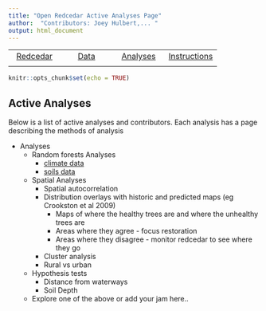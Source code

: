 ```yaml
---
title: "Open Redcedar Active Analyses Page"
author:  "Contributors: Joey Hulbert,... "
output: html_document
---
```


|            |            |            |            |
|:----------:|:----------:|:----------:|:----------:|
|[Redcedar](https://jmhulbert.github.io/open/redcedar)|[Data](https://jmhulbert.github.io/open/redcedar/data)|[ Analyses](https://jmhulbert.github.io/open/redcedar/analyses)|[Instructions](https://jmhulbert.github.io/open/redcedar/instructions)|
|             |           |            |            |


```r
knitr::opts_chunk$set(echo = TRUE)
```


## Active Analyses

Below is a list of active analyses and contributors. Each analysis has a page describing the methods of analysis

* Analyses
  + Random forests Analyses
    + [climate data](https://jmhulbert.github.io/open/redcedar/analyses/random-forests/climate)
    + [soils data](https://jmhulbert.github.io/open/redcedar/analyses/random-forests/soils)
  + Spatial Analyses
    + Spatial autocorrelation
    + Distribution overlays with historic and predicted maps (eg Crookston et al 2009)
      + Maps of where the healthy trees are and where the unhealthy trees are 
      + Areas where they agree - focus restoration
      + Areas where they disagree - monitor redcedar to see where they go
    + Cluster analysis
    + Rural vs urban
  + Hypothesis tests
    + Distance from waterways
    + Soil Depth
  + Explore one of the above or add your jam here..


